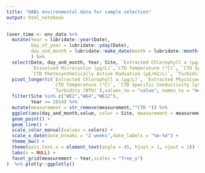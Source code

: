 ```yaml
---
title: "HABs environmental data for sample selection"
output: html_notebook
---
```

```r
(over_time <- env_data %>% 
  mutate(Year = lubridate::year(Date),
         Day_of_year = lubridate::yday(Date),
         day_and_month = lubridate::make_date(month = lubridate::month(Date), day = lubridate::day(Date))
         ) %>% 
  select(Date, day_and_month, Year, Site, `Extracted Chlorophyll a (µg/L)`, `Extracted Phycocyanin (µg/L)`, `Particulate Microcystin (µg/L)`,
         `Dissolved Microcystin (µg/L)`,`CTD Temperature (°C)`, `CTD Specific Conductivity (µS/cm)`, `CTD Dissolved Oxygen (mg/L)`, 
         `CTD Photosynthetically Active Radiation (µE/m2/s)`, `Turbidity (NTU)`) %>% 
  pivot_longer(c(`Extracted Chlorophyll a (µg/L)`, `Extracted Phycocyanin (µg/L)`, `Particulate Microcystin (µg/L)`,`Dissolved Microcystin (µg/L)`,
                 `CTD Temperature (°C)`, `CTD Specific Conductivity (µS/cm)`, `CTD Dissolved Oxygen (mg/L)`, `CTD Photosynthetically Active Radiation (µE/m2/s)`, 
                 `Turbidity (NTU)`),values_to = "value", names_to = "measurement") %>% 
  filter(Site %in% c("WE2","WE4","WE12"),
         Year >= 2014) %>% 
  mutate(measurement = str_remove(measurement,"^CTD ")) %>% 
  ggplot(aes(day_and_month,value, color = Site, measurement = measurement)) +
  geom_point() +
  geom_line() +
  scale_color_manual(values = colors) +
  scale_x_date(date_breaks = "2 weeks",date_labels = "%m-%d") +
  theme_bw() +
  theme(axis.text.x = element_text(angle = 45, hjust = 1, vjust = 1)) +
  labs(x = NULL) +
  facet_grid(measurement ~ Year,scales = "free_y")
)  %>% plotly::ggplotly()
```
